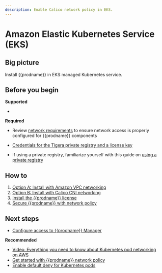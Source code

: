 ```yaml
---
description: Enable Calico network policy in EKS.
---
```


# Amazon Elastic Kubernetes Service (EKS)


## Big picture

Install {{prodname}} in EKS managed Kubernetes service.

## Before you begin

**Supported**

- <Eks />

**Required**

- Review [network requirements](requirements.mdx#network-requirements) to ensure network access is properly configured for {{prodname}} components

- [Credentials for the Tigera private registry and a license key](calico-enterprise.mdx)

- If using a private registry, familiarize yourself with this guide on [using a private registry](private-registry/index.mdx)

## How to

1. [Option A: Install with Amazon VPC networking](#install-eks-with-amazon-vpc-networking)
1. [Option B: Install with Calico CNI networking](#install-eks-with-calico-networking)
1. [Install the {{prodname}} license](#install-the-calico-enterprise-license)
1. [Secure {{prodname}} with network policy](#secure-calico-enterprise-with-network-policy)

<InstallEKS clusterType='standalone' />

## Next steps

- [Configure access to {{prodname}} Manager](../../operations/cnx/access-the-manager.mdx)

**Recommended**

- [Video: Everything you need to know about Kubernetes pod networking on AWS](https://www.projectcalico.org/everything-you-need-to-know-about-kubernetes-pod-networking-on-aws/)
- [Get started with {{prodname}} network policy](../../network-policy/beginners/calico-network-policy.mdx)
- [Enable default deny for Kubernetes pods](../../network-policy/beginners/kubernetes-default-deny.mdx)
